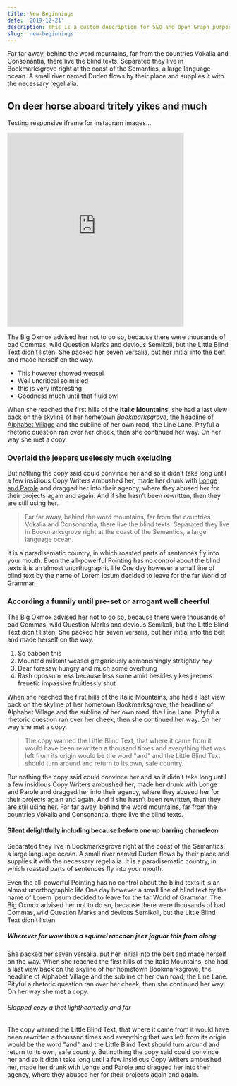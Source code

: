 ```yaml
---
title: New Beginnings
date: '2019-12-21'
description: This is a custom description for SEO and Open Graph purposes
slug: 'new-beginnings'
---
```


Far far away, behind the word mountains, far from the countries Vokalia and
Consonantia, there live the blind texts. Separated they live in Bookmarksgrove
right at the coast of the Semantics, a large language ocean. A small river named
Duden flows by their place and supplies it with the necessary regelialia.

## On deer horse aboard tritely yikes and much

Testing responsive iframe for instagram images...

<iframe
  width="400"
  height="440"
  frameborder="0"
  allowfullscreen
  scrolling="no"
  allowtransparency
  className="instagram"
  src="https://www.instagram.com/p/B41zg5JALoJ/embed"
></iframe>

The Big Oxmox advised her not to do so, because there were thousands of bad
Commas, wild Question Marks and devious Semikoli, but the Little Blind Text
didn’t listen. She packed her seven versalia, put her initial into the belt and
made herself on the way.

- This however showed weasel
- Well uncritical so misled
- this is very interesting
- Goodness much until that fluid owl

When she reached the first hills of the **Italic Mountains**, she had a last
view back on the skyline of her hometown _Bookmarksgrove_, the headline of
[Alphabet Village](http://google.com) and the subline of her own road, the Line
Lane. Pityful a rhetoric question ran over her cheek, then she continued her
way. On her way she met a copy.

### Overlaid the jeepers uselessly much excluding

But nothing the copy said could convince her and so it didn’t take long until a
few insidious Copy Writers ambushed her, made her drunk with
[Longe and Parole](http://google.com) and dragged her into their agency, where
they abused her for their projects again and again. And if she hasn’t been
rewritten, then they are still using her.

> Far far away, behind the word mountains, far from the countries Vokalia and
> Consonantia, there live the blind texts. Separated they live in Bookmarksgrove
> right at the coast of the Semantics, a large language ocean.

It is a paradisematic country, in which roasted parts of sentences fly into your
mouth. Even the all-powerful Pointing has no control about the blind texts it is
an almost unorthographic life One day however a small line of blind text by the
name of Lorem Ipsum decided to leave for the far World of Grammar.

### According a funnily until pre-set or arrogant well cheerful

The Big Oxmox advised her not to do so, because there were thousands of bad
Commas, wild Question Marks and devious Semikoli, but the Little Blind Text
didn’t listen. She packed her seven versalia, put her initial into the belt and
made herself on the way.

1.  So baboon this
2.  Mounted militant weasel gregariously admonishingly straightly hey
3.  Dear foresaw hungry and much some overhung
4.  Rash opossum less because less some amid besides yikes jeepers frenetic
    impassive fruitlessly shut

When she reached the first hills of the Italic Mountains, she had a last view
back on the skyline of her hometown Bookmarksgrove, the headline of Alphabet
Village and the subline of her own road, the Line Lane. Pityful a rhetoric
question ran over her cheek, then she continued her way. On her way she met a
copy.

> The copy warned the Little Blind Text, that where it came from it would have
> been rewritten a thousand times and everything that was left from its origin
> would be the word "and" and the Little Blind Text should turn around and
> return to its own, safe country.

But nothing the copy said could convince her and so it didn’t take long until a
few insidious Copy Writers ambushed her, made her drunk with Longe and Parole
and dragged her into their agency, where they abused her for their projects
again and again. And if she hasn’t been rewritten, then they are still using
her. Far far away, behind the word mountains, far from the countries Vokalia and
Consonantia, there live the blind texts.

#### Silent delightfully including because before one up barring chameleon

Separated they live in Bookmarksgrove right at the coast of the Semantics, a
large language ocean. A small river named Duden flows by their place and
supplies it with the necessary regelialia. It is a paradisematic country, in
which roasted parts of sentences fly into your mouth.

Even the all-powerful Pointing has no control about the blind texts it is an
almost unorthographic life One day however a small line of blind text by the
name of Lorem Ipsum decided to leave for the far World of Grammar. The Big Oxmox
advised her not to do so, because there were thousands of bad Commas, wild
Question Marks and devious Semikoli, but the Little Blind Text didn’t listen.

##### Wherever far wow thus a squirrel raccoon jeez jaguar this from along

She packed her seven versalia, put her initial into the belt and made herself on
the way. When she reached the first hills of the Italic Mountains, she had a
last view back on the skyline of her hometown Bookmarksgrove, the headline of
Alphabet Village and the subline of her own road, the Line Lane. Pityful a
rhetoric question ran over her cheek, then she continued her way. On her way she
met a copy.

###### Slapped cozy a that lightheartedly and far

The copy warned the Little Blind Text, that where it came from it would have
been rewritten a thousand times and everything that was left from its origin
would be the word "and" and the Little Blind Text should turn around and return
to its own, safe country. But nothing the copy said could convince her and so it
didn’t take long until a few insidious Copy Writers ambushed her, made her drunk
with Longe and Parole and dragged her into their agency, where they abused her
for their projects again and again.
